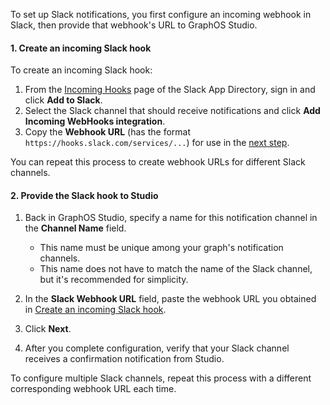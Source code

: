 To set up Slack notifications, you first configure an incoming webhook in Slack, then provide that webhook's URL to GraphOS Studio.

#### 1. Create an incoming Slack hook

To create an incoming Slack hook:

1. From the [Incoming Hooks](https://slack.com/apps/A0F7XDUAZ-incoming-webhooks) page of the Slack App Directory, sign in and click **Add to Slack**.
2. Select the Slack channel that should receive notifications and click **Add Incoming WebHooks integration**.
3. Copy the **Webhook URL** (has the format `https://hooks.slack.com/services/...`) for use in the [next step](#2-provide-the-slack-hook-to-studio).

You can repeat this process to create webhook URLs for different Slack channels.

#### 2. Provide the Slack hook to Studio

1. Back in GraphOS Studio, specify a name for this notification channel in the **Channel Name** field.

   - This name must be unique among your graph's notification channels.
   - This name does not have to match the name of the Slack channel, but it's recommended for simplicity.

2. In the **Slack Webhook URL** field, paste the webhook URL you obtained in [Create an incoming Slack hook](#1-create-an-incoming-slack-hook).
3. Click **Next**.
4. After you complete configuration, verify that your Slack channel receives a confirmation notification from Studio.

To configure multiple Slack channels, repeat this process with a different corresponding webhook URL each time.
